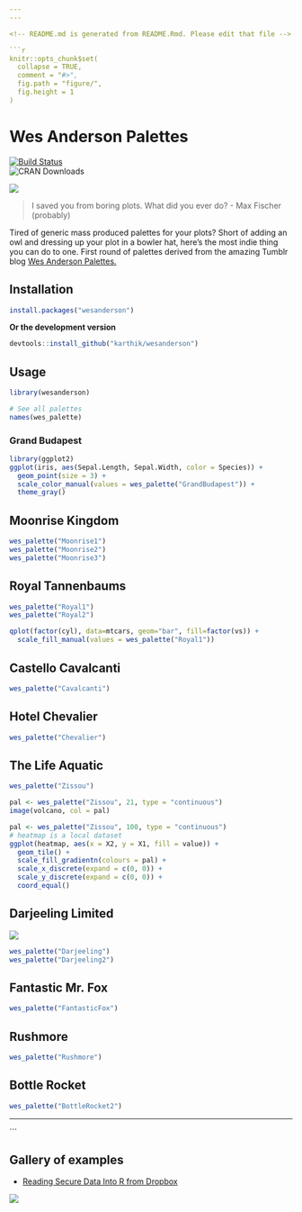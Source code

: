 ```yaml
---
---

<!-- README.md is generated from README.Rmd. Please edit that file -->

```r
knitr::opts_chunk$set(
  collapse = TRUE,
  comment = "#>",
  fig.path = "figure/",
  fig.height = 1
)
```

# Wes Anderson Palettes

[![Build Status](https://travis-ci.org/karthik/wesanderson.png)](https://travis-ci.org/karthik/wesanderson)  
![CRAN Downloads](http://cranlogs.r-pkg.org/badges/wesanderson)

![](rushmore.jpg)

> I saved you from boring plots. What did you ever do? - Max Fischer (probably)

Tired of generic mass produced palettes for your plots? Short of adding an owl and dressing up your plot in a bowler hat, here's the most indie thing you can do to one. First round of palettes derived from the amazing Tumblr blog [Wes Anderson Palettes.](http://wesandersonpalettes.tumblr.com/)

## Installation

```R
install.packages("wesanderson")
```

__Or the development version__

```R
devtools::install_github("karthik/wesanderson")
```

## Usage

```r
library(wesanderson)

# See all palettes
names(wes_palette)
```

### Grand Budapest

```r
library(ggplot2)
ggplot(iris, aes(Sepal.Length, Sepal.Width, color = Species)) + 
  geom_point(size = 3) + 
  scale_color_manual(values = wes_palette("GrandBudapest")) + 
  theme_gray()
```

## Moonrise Kingdom

```r
wes_palette("Moonrise1")
wes_palette("Moonrise2")
wes_palette("Moonrise3")
```

## Royal Tannenbaums

```r
wes_palette("Royal1")
wes_palette("Royal2")
```

```r
qplot(factor(cyl), data=mtcars, geom="bar", fill=factor(vs)) + 
  scale_fill_manual(values = wes_palette("Royal1"))
```

## Castello Cavalcanti

```r
wes_palette("Cavalcanti")
```

## Hotel Chevalier

```r
wes_palette("Chevalier")
```

## The Life Aquatic

```r
wes_palette("Zissou")
```

```r
pal <- wes_palette("Zissou", 21, type = "continuous")
image(volcano, col = pal)
```

```r
pal <- wes_palette("Zissou", 100, type = "continuous")
# heatmap is a local dataset
ggplot(heatmap, aes(x = X2, y = X1, fill = value)) +
  geom_tile() + 
  scale_fill_gradientn(colours = pal) + 
  scale_x_discrete(expand = c(0, 0)) +
  scale_y_discrete(expand = c(0, 0)) + 
  coord_equal() 
```

## Darjeeling Limited

![](http://i.imgur.com/Z2nJvOG.jpg)

```r
wes_palette("Darjeeling")
wes_palette("Darjeeling2")
```

## Fantastic Mr. Fox

```r
wes_palette("FantasticFox")
```

## Rushmore

```r
wes_palette("Rushmore")
```

## Bottle Rocket

```r
wes_palette("BottleRocket2")
```

---
```


## Gallery of examples

* [Reading Secure Data Into R from Dropbox](http://aaronbaggett.com/notes/2014/03/28/reading-secure-data-into-r-from-dropbox/)

![](http://i.imgur.com/rKqbzQB.png)



